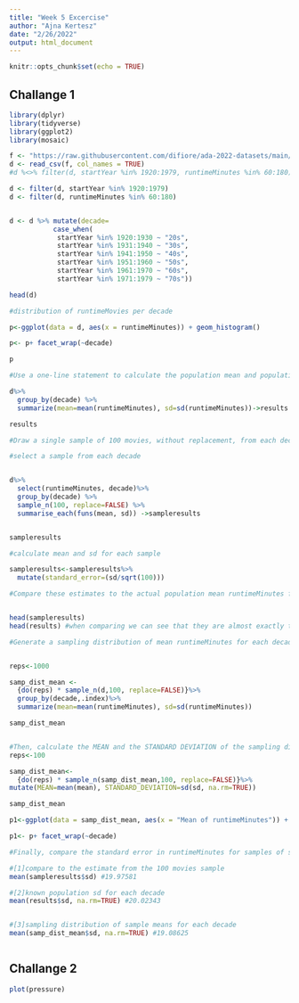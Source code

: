 ```yaml
---
title: "Week 5 Excercise"
author: "Ajna Kertesz"
date: "2/26/2022"
output: html_document
---
```


```r
knitr::opts_chunk$set(echo = TRUE)
```

## Challange 1

```r

library(dplyr)
library(tidyverse)
library(ggplot2)
library(mosaic)

f <- "https://raw.githubusercontent.com/difiore/ada-2022-datasets/main/IMDB-movies.csv"
d <- read_csv(f, col_names = TRUE)
#d %<>% filter(d, startYear %in% 1920:1979, runtimeMinutes %in% 60:180)

d <- filter(d, startYear %in% 1920:1979)
d <- filter(d, runtimeMinutes %in% 60:180)


d <- d %>% mutate(decade=
           case_when(
            startYear %in% 1920:1930 ~ "20s",
            startYear %in% 1931:1940 ~ "30s",
            startYear %in% 1941:1950 ~ "40s",
            startYear %in% 1951:1960 ~ "50s",
            startYear %in% 1961:1970 ~ "60s",
            startYear %in% 1971:1979 ~ "70s"))

head(d) 

#distribution of runtimeMovies per decade

p<-ggplot(data = d, aes(x = runtimeMinutes)) + geom_histogram()

p<- p+ facet_wrap(~decade)

p

#Use a one-line statement to calculate the population mean and population standard deviation in runtimeMinutes for each decade and save the results in a new dataframe called results.

d%>%
  group_by(decade) %>%
  summarize(mean=mean(runtimeMinutes), sd=sd(runtimeMinutes))->results

results

#Draw a single sample of 100 movies, without replacement, from each decade and calculate the single sample mean and single sample standard deviation in runtimeMinutes for each decades. Recall that your single sample mean for each decade is an estimate of the population mean for each decade.

#select a sample from each decade


d%>%
  select(runtimeMinutes, decade)%>%
  group_by(decade) %>%
  sample_n(100, replace=FALSE) %>%
  summarise_each(funs(mean, sd)) ->sampleresults


sampleresults

#calculate mean and sd for each sample

sampleresults<-sampleresults%>%
  mutate(standard_error=(sd/sqrt(100)))

#Compare these estimates to the actual population mean runtimeMinutes for each decade and to the calculated SE in the population mean for samples of size 100 based on the population standard deviation for each decade.


head(sampleresults)
head(results) #when comparing we can see that they are almost exactly the same with only a less than +,-2 change in mean

#Generate a sampling distribution of mean runtimeMinutes for each decade by [a] drawing 1000 samples of 100 movies from each decade and, for each sample, [b] calculating the mean runtimeMinutes and the standard deviation in runtimeMinutes for each decade. Use either the do(reps) * formulation from {mosaic}, the rerun() function from {purrr}, or the rep_sample_n() workflow from {infer} to generate your these sampling distributions.


reps<-1000

samp_dist_mean <- 
  {do(reps) * sample_n(d,100, replace=FALSE)}%>%
  group_by(decade,.index)%>%
  summarize(mean=mean(runtimeMinutes), sd=sd(runtimeMinutes))

samp_dist_mean


#Then, calculate the MEAN and the STANDARD DEVIATION of the sampling distribution of sample means for each decade (the former should be a very good estimate of the population mean, while the latter is another estimate of the standard error in our estimate of the population mean for a particular sample size) and plot a histogram of the sampling distribution for each decade. What shape does it have?
reps<-100

samp_dist_mean<-
  {do(reps) * sample_n(samp_dist_mean,100, replace=FALSE)}%>%
mutate(MEAN=mean(mean), STANDARD_DEVIATION=sd(sd, na.rm=TRUE))

samp_dist_mean

p1<-ggplot(data = samp_dist_mean, aes(x = "Mean of runtimeMinutes")) + geom_histogram()

p1<- p+ facet_wrap(~decade)

#Finally, compare the standard error in runtimeMinutes for samples of size 100 from each decade [1] as estimated from your first sample of 100 movies, [2] as calculated from the known population standard deviations for each decade, and [3] as estimated from the sampling distribution of sample means for each decade.

#[1]compare to the estimate from the 100 movies sample
mean(sampleresults$sd) #19.97581

#[2]known population sd for each decade
mean(results$sd, na.rm=TRUE) #20.02343


#[3]sampling distribution of sample means for each decade
mean(samp_dist_mean$sd, na.rm=TRUE) #19.08625



```

## Challange 2



```r
plot(pressure)
```

